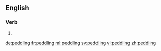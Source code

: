 ==English==

===Verb===
{{head|en|present participle}}

# {{present participle of|peddle|lang=en}}

[[de:peddling]]
[[fr:peddling]]
[[ml:peddling]]
[[sv:peddling]]
[[vi:peddling]]
[[zh:peddling]]